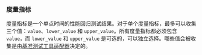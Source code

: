 ### 度量指标

度量指标是一个单点时间的性能回归测试结果。对于单个度量指标，最多可以收集三个值：`value`、`lower_value` 和 `upper_value`。所有度量指标都必须包含 `value`，而 `lower_value` 和 `upper_value` 是可选的，可以独立选择。哪些值会被收集是由[基准测试工具适配器](/zh/docs/explanation/adapters/)决定的。
